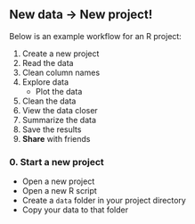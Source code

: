 
## New data -> New project! {-}

Below is an example workflow for an R project:

1. Create a new project
1. Read the data
1. Clean column names
1. Explore data
    - Plot the data
1. Clean the data
1. View the data closer
1. Summarize the data
1. Save the results
1. __Share__ with friends


### 0. Start a new project {-}

- Open a new project
- Open a new R script
- Create a `data` folder in your project directory 
- Copy your data to that folder



<br>
